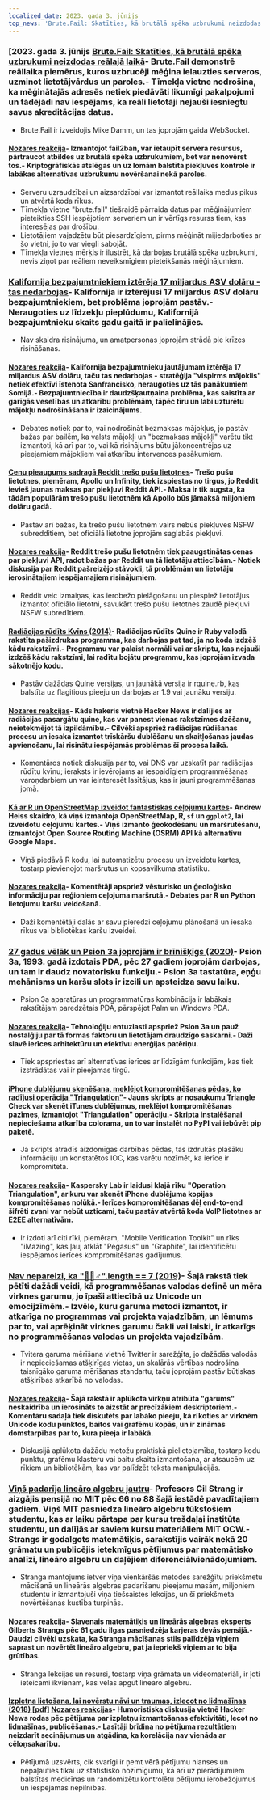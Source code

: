 ```yaml
---
localized_date: 2023. gada 3. jūnijs
top_news: 'Brute.Fail: Skatīties, kā brutālā spēka uzbrukumi neizdodas reālajā laikā'
---
```




<CallToAction />

<Steps>

### [2023. gada 3. jūnijs [Brute.Fail: Skatīties, kā brutālā spēka uzbrukumi neizdodas reālajā laikā](https://brute.fail/)- Brute.Fail demonstrē reāllaika piemērus, kuros uzbrucēji mēģina ielauzties serveros, uzminot lietotājvārdus un paroles.- Tīmekļa vietne nodrošina, ka mēģinātajās adresēs netiek piedāvāti likumīgi pakalpojumi un tādējādi nav iespējams, ka reāli lietotāji nejauši iesniegtu savus akreditācijas datus.

- Brute.Fail ir izveidojis Mike Damm, un tas joprojām gaida WebSocket.

#### [Nozares reakcija](http://news.ycombinator.com/item?id=36169954)- Izmantojot fail2ban, var ietaupīt servera resursus, pārtraucot atbildes uz brutālā spēka uzbrukumiem, bet var nenovērst tos.- Kriptogrāfiskās atslēgas un uz lomām balstīta piekļuves kontrole ir labākas alternatīvas uzbrukumu novēršanai nekā paroles.

- Serveru uzraudzībai un aizsardzībai var izmantot reāllaika medus pikus un atvērtā koda rīkus.
- Tīmekļa vietne "brute.fail" tiešraidē pārraida datus par mēģinājumiem pieteikties SSH iespējotiem serveriem un ir vērtīgs resurss tiem, kas interesējas par drošību.
- Lietotājiem vajadzētu būt piesardzīgiem, pirms mēģināt mijiedarboties ar šo vietni, jo to var viegli sabojāt.
- Tīmekļa vietnes mērķis ir ilustrēt, kā darbojas brutālā spēka uzbrukumi, nevis ziņot par reāliem neveiksmīgiem pieteikšanās mēģinājumiem.

### [Kalifornija bezpajumtniekiem iztērēja 17 miljardus ASV dolāru - tas nedarbojas](https://www.wsj.com/articles/california-homeless-population-oakland-wood-street-encampment-78d42cc3)- Kalifornija ir iztērējusi 17 miljardus ASV dolāru bezpajumtniekiem, bet problēma joprojām pastāv.- Neraugoties uz līdzekļu pieplūdumu, Kalifornijā bezpajumtnieku skaits gadu gaitā ir palielinājies.

- Nav skaidra risinājuma, un amatpersonas joprojām strādā pie krīzes risināšanas.

#### [Nozares reakcija](http://news.ycombinator.com/item?id=36162154)- Kalifornija bezpajumtnieku jautājumam iztērēja 17 miljardus ASV dolāru, taču tas nedarbojas - stratēģija "vispirms mājoklis" netiek efektīvi īstenota Sanfrancisko, neraugoties uz tās panākumiem Somijā.- Bezpajumtniecība ir daudzšķautņaina problēma, kas saistīta ar garīgās veselības un atkarību problēmām, tāpēc tīru un labi uzturētu mājokļu nodrošināšana ir izaicinājums.

- Debates notiek par to, vai nodrošināt bezmaksas mājokļus, jo pastāv bažas par bailēm, ka valsts mājokļi un "bezmaksas mājokļi" varētu tikt izmantoti, kā arī par to, vai kā risinājums būtu jākoncentrējas uz pieejamiem mājokļiem vai atkarību intervences pasākumiem.

#### [Cenu pieaugums sadragā Reddit trešo pušu lietotnes](https://kotaku.com/reddit-third-party-3rd-apps-pricing-crush-ios-android-1850493992)- Trešo pušu lietotnes, piemēram, Apollo un Infinity, tiek izspiestas no tirgus, jo Reddit ievieš jaunas maksas par piekļuvi Reddit API.- Maksa ir tik augsta, ka tādām populārām trešo pušu lietotnēm kā Apollo būs jāmaksā miljoniem dolāru gadā.

- Pastāv arī bažas, ka trešo pušu lietotnēm vairs nebūs piekļuves NSFW subredditiem, bet oficiālā lietotne joprojām saglabās piekļuvi.

#### [Nozares reakcija](http://news.ycombinator.com/item?id=36162235)- Reddit trešo pušu lietotnēm tiek paaugstinātas cenas par piekļuvi API, radot bažas par Reddit un tā lietotāju attiecībām.- Notiek diskusija par Reddit pašreizējo stāvokli, tā problēmām un lietotāju ierosinātajiem iespējamajiem risinājumiem.

- Reddit veic izmaiņas, kas ierobežo pielāgošanu un piespiež lietotājus izmantot oficiālo lietotni, savukārt trešo pušu lietotnes zaudē piekļuvi NSFW subredītiem.

#### [Radiācijas rūdīts Kvīns (2014)](https://github.com/mame/radiation-hardened-quine)- Radiācijas rūdīts Quine ir Ruby valodā rakstīta pašizdrukas programma, kas darbojas pat tad, ja no koda izdzēš kādu rakstzīmi.- Programmu var palaist normāli vai ar skriptu, kas nejauši izdzēš kādu rakstzīmi, lai radītu bojātu programmu, kas joprojām izvada sākotnējo kodu.

- Pastāv dažādas Quine versijas, un jaunākā versija ir rquine.rb, kas balstīta uz flagitious pieeju un darbojas ar 1.9 vai jaunāku versiju.

#### [Nozares reakcijas](http://news.ycombinator.com/item?id=36162164)- Kāds hakeris vietnē Hacker News ir dalījies ar radiācijas pasargātu quine, kas var panest vienas rakstzīmes dzēšanu, neietekmējot tā izpildāmību.- Cilvēki apspriež radiācijas rūdīšanas procesu un iesaka izmantot trīskāršu dublēšanu un skaitļošanas jaudas apvienošanu, lai risinātu iespējamās problēmas šī procesa laikā.

- Komentāros notiek diskusija par to, vai DNS var uzskatīt par radiācijas rūdītu kvīnu; ieraksts ir ievērojams ar iespaidīgiem programmēšanas varoņdarbiem un var ieinteresēt lasītājus, kas ir jauni programmēšanas jomā.

#### [Kā ar R un OpenStreetMap izveidot fantastiskas ceļojumu kartes](https://www.andrewheiss.com/blog/2023/06/01/geocoding-routing-openstreetmap-r/)- Andrew Heiss skaidro, kā viņš izmantoja OpenStreetMap, R, `sf` un `ggplot2`, lai izveidotu ceļojumu kartes.- Viņš izmanto ģeokodēšanu un maršrutēšanu, izmantojot Open Source Routing Machine (OSRM) API kā alternatīvu Google Maps.

- Viņš piedāvā R kodu, lai automatizētu procesu un izveidotu kartes, tostarp pievienojot maršrutus un kopsavilkuma statistiku.

#### [Nozares reakcija](http://news.ycombinator.com/item?id=36159864)- Komentētāji apspriež vēsturisko un ģeoloģisko informāciju par reģioniem ceļojuma maršrutā.- Debates par R un Python lietojumu karšu veidošanā.

- Daži komentētāji dalās ar savu pieredzi ceļojumu plānošanā un iesaka rīkus vai bibliotēkas karšu izveidei.

### [27 gadus vēlāk un Psion 3a joprojām ir brīnišķīgs (2020)](https://mcgst.com/2020/12/01/27-years-later-and-the-psion-3a-is-still-wonderful/)- Psion 3a, 1993. gadā izdotais PDA, pēc 27 gadiem joprojām darbojas, un tam ir daudz novatorisku funkciju.- Psion 3a tastatūra, eņģu mehānisms un karšu slots ir izcili un apsteidza savu laiku.

- Psion 3a aparatūras un programmatūras kombinācija ir labākais rakstītājam paredzētais PDA, pārspējot Palm un Windows PDA.

#### [Nozares reakcija](http://news.ycombinator.com/item?id=36162265)- Tehnoloģiju entuziasti apspriež Psion 3a un pauž nostalģiju par tā formas faktoru un lietotājam draudzīgo saskarni.- Daži slavē ierīces arhitektūru un efektīvu enerģijas patēriņu.

- Tiek apspriestas arī alternatīvas ierīces ar līdzīgām funkcijām, kas tiek izstrādātas vai ir pieejamas tirgū.

#### [iPhone dublējumu skenēšana, meklējot kompromitēšanas pēdas, ko radījusi operācija "Triangulation"](https://github.com/KasperskyLab/triangle_check)- Jauns skripts ar nosaukumu Triangle Check var skenēt iTunes dublējumus, meklējot kompromitēšanas pazīmes, izmantojot "Triangulation" operāciju.- Skripta instalēšanai nepieciešama atkarība colorama, un to var instalēt no PyPI vai iebūvēt pip paketē.

- Ja skripts atradīs aizdomīgas darbības pēdas, tas izdrukās plašāku informāciju un konstatētos IOC, kas varētu nozīmēt, ka ierīce ir kompromitēta.

#### [Nozares reakcija](http://news.ycombinator.com/item?id=36164340)- Kaspersky Lab ir laidusi klajā rīku "Operation Triangulation", ar kuru var skenēt iPhone dublējuma kopijas kompromitēšanas nolūkā.- Ierīces kompromitēšanas dēļ end-to-end šifrēti zvani var nebūt uzticami, taču pastāv atvērtā koda VoIP lietotnes ar E2EE alternatīvām.

- Ir izdoti arī citi rīki, piemēram, "Mobile Verification Toolkit" un rīks "iMazing", kas ļauj atklāt "Pegasus" un "Graphite", lai identificētu iespējamos ierīces kompromitēšanas gadījumus.

### [Nav nepareizi, ka "🤦🏼♂".length == 7 (2019)](https://hsivonen.fi/string-length/)- Šajā rakstā tiek pētīti dažādi veidi, kā programmēšanas valodas definē un mēra virknes garumu, jo īpaši attiecībā uz Unicode un emocijzīmēm.- Izvēle, kuru garuma metodi izmantot, ir atkarīga no programmas vai projekta vajadzībām, un lēmums par to, vai aprēķināt virknes garumu čakli vai laiski, ir atkarīgs no programmēšanas valodas un projekta vajadzībām.

- Tvitera garuma mērīšana vietnē Twitter ir sarežģīta, jo dažādās valodās ir nepieciešamas atšķirīgas vietas, un skalārās vērtības nodrošina taisnīgāko garuma mērīšanas standartu, taču joprojām pastāv būtiskas atšķirības atkarībā no valodas.

#### [Nozares reakcija](http://news.ycombinator.com/item?id=36159443)- Šajā rakstā ir aplūkota virkņu atribūta "garums" neskaidrība un ierosināts to aizstāt ar precīzākiem deskriptoriem.- Komentāru sadaļā tiek diskutēts par labāko pieeju, kā rīkoties ar virknēm Unicode kodu punktos, baitos vai grafēmu kopās, un ir zināmas domstarpības par to, kura pieeja ir labākā.

- Diskusijā aplūkota dažādu metožu praktiskā pielietojamība, tostarp kodu punktu, grafēmu klasteru vai baitu skaita izmantošana, ar atsaucēm uz rīkiem un bibliotēkām, kas var palīdzēt teksta manipulācijās.

### [Viņš padarīja lineāro algebru jautru](https://news.mit.edu/2023/gilbert-strang-made-linear-algebra-fun-0531)- Profesors Gil Strang ir aizgājis pensijā no MIT pēc 66 no 88 šajā iestādē pavadītajiem gadiem. Viņš MIT pasniedza lineāro algebru tūkstošiem studentu, kas ar laiku pārtapa par kursu trešdaļai institūta studentu, un dalījās ar saviem kursu materiāliem MIT OCW.- Strangs ir godalgots matemātiķis, sarakstījis vairāk nekā 20 grāmatu un publicējis ietekmīgus pētījumus par matemātisko analīzi, lineāro algebru un daļējiem diferenciālvienādojumiem.

- Stranga mantojums ietver viņa vienkāršās metodes sarežģītu priekšmetu mācīšanā un lineārās algebras padarīšanu pieejamu masām, miljoniem studentu ir izmantojuši viņa tiešsaistes lekcijas, un šī priekšmeta novērtēšanas kustība turpinās.

#### [Nozares reakcija](http://news.ycombinator.com/item?id=36168068)- Slavenais matemātiķis un lineārās algebras eksperts Gilberts Strangs pēc 61 gadu ilgas pasniedzēja karjeras devās pensijā.- Daudzi cilvēki uzskata, ka Stranga mācīšanas stils palīdzēja viņiem saprast un novērtēt lineāro algebru, pat ja iepriekš viņiem ar to bija grūtības.

- Stranga lekcijas un resursi, tostarp viņa grāmata un videomateriāli, ir ļoti ieteicami ikvienam, kas vēlas apgūt lineāro algebru.

#### [Izpletņa lietošana, lai novērstu nāvi un traumas, izlecot no lidmašīnas (2018) [pdf]](https://www.bmj.com/content/bmj/363/bmj.k5094.full.pdf) [Nozares reakcijas](http://news.ycombinator.com/item?id=36161175)- Humoristiska diskusija vietnē Hacker News rodas pēc pētījuma par izpletņu izmantošanas efektivitāti, lecot no lidmašīnas, publicēšanas.- Lasītāji brīdina no pētījuma rezultātiem neizdarīt secinājumus un atgādina, ka korelācija nav vienāda ar cēloņsakarību.

- Pētījumā uzsvērts, cik svarīgi ir ņemt vērā pētījumu nianses un nepaļauties tikai uz statistisko nozīmīgumu, kā arī uz pierādījumiem balstītas medicīnas un randomizētu kontrolētu pētījumu ierobežojumus un iespējamās nepilnības.

</Steps>
